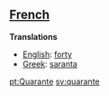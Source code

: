 ==[[French]]==

'''Translations'''

*[[English]]: [[forty]]
*[[Greek]]: [[saranta]]

[[pt:Quarante]]
[[sv:quarante]]